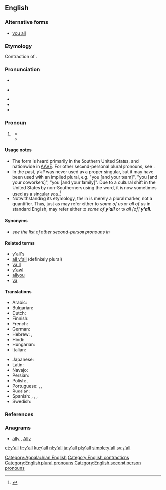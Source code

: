 ==English==
{{wikipedia}}

===Alternative forms===
* [[you all]]

===Etymology===
Contraction of {{term|you all|lang=en}}.

===Pronunciation===
* {{IPA|/jɔl/|lang=en}}
* {{a|cot-caught}} {{IPA|/jɑl/|lang=en}}
* {{audio|EN-y'all.ogg|Audio (American Southern)|lang=en}}
* {{rhymes|ɔːl|lang=en}}
* {{homophones|lang=en|yawl}}

===Pronoun===
{{en-pron|head=[[y]]'[[all]]}}

# {{context|chiefly|US|dialect|Southern US|lang=en}} {{non-gloss definition|[[plural|Plural]] form of '''[[you]]'''.}}
#* {{quote-book
|year=1987
|author=Judson D. Hale
|title=The education of a Yankee: an American memoir
|page=3
|passage=Much later, after dozens of the men had come up to me to shake my hand (with both of theirs) and say "'''Y'all''' come back soon, hear? ...}}
#* {{quote-book
|year=2007
|author=Roy Blount
|title=Long time leaving: dispatches from up South
|page=117
|passage=People in the South do indeed seem to be addressing a single person as "'''y'all'''." For instance, a restaurant patron might ask a waiter, "What '''y'all''' got for dessert tonight?" In that case, "'''y'all'''" refers collectively to the people who run the restaurant.}}

====Usage notes====
* The form {{term|y'all|lang=en}} is heard primarily in the Southern United States, and nationwide in [[AAVE]]. For other second-personal plural pronouns, see '''{{m|en|you}}'''.
* In the past, ''y'all'' was never used as a proper singular, but it may have been used with an implied plural, e.g. "you [and your team]", "you [and your coworkers]", "you [and your family]". Due to a cultural shift in the United States by non-Southerners using the word, it is now sometimes used as a singular ''you''.<ref name="singular">{{cite web| last =Okrent| first =Anrika| date = 2014-09-14| url =http://theweek.com/article/index/267886/can-yall-be-used-to-refer-to-a-single-person| title = Can y'all be used to refer to a single person? | work =The Week | publisher =The Week Publications| language =English | accessdate =2014-09-15}}</ref>
* Notwithstanding its etymology, the {{term|all|lang=en}} in {{term|y'all|lang=en}} is merely a plural marker, not a quantifier. Thus, just as {{term|us|lang=en}} may refer either to ''some of us'' or ''all of us'' in standard English, {{term|y'all|lang=en}} may refer either to ''some of '''y'all''''' or to ''all [of] '''y'all'''.''

====Synonyms====
* ''see the list of other second-person pronouns in'' '''{{m|en|you}}'''

====Related terms====
* [[y'all's]] {{qualifier|possessive}}
* [[all y'all]] (definitely plural)
* [[ya'll]]
* [[y'awl]]
* [[allyou]]
* [[ya]]

====Translations====
{{trans-top|plural of you}}
* Arabic: {{t|ar|أنتم|tr=ʔantum|m}}
* Bulgarian: {{t+|bg|вие}}
* Dutch: {{t+|nl|jullie}}
* Finnish: {{t+|fi|te}}
* French: {{t+|fr|vous}}
* German: {{t+|de|Ihr}}
* Hebrew: {{t+|he|אתם|tr=atem|sc=Hebr}}, {{t+|he|אתן|tr=aten|sc=Hebr}}
* Hindi: {{t|hi|तुम सब}}
* Hungarian: {{t+|hu|ti}}
* Italian: {{t|it|[[voi]] [[tutti]]}}
{{trans-mid}}
* Japanese: {{t|ja|貴方達|tr=[[あなたたち]], anatatachi}}
* Latin: {{t+|la|vos}}
* Navajo: {{t|nv|tʼáá ánółtso}}
* Persian: {{t+|fa|شُما|tr=ʃomā}}
* Polish: {{t|pl|panie}}, {{t+|pl|państwo}}
* Portuguese: {{t+|pt|vocês}}, {{qualifier|formal}} {{t|pt|os [[senhores]]}}, {{t|pt|as [[senhoras]]}}
* Russian: {{t+|ru|вы}}
* Spanish: {{qualifier|Spain, plural}} {{t+|es|vosotros}}, {{qualifier|Spain, objective}} {{t+|es|os}}, {{qualifier|plural formal, or Latin American plural}} {{t+|es|ustedes}}, {{qualifier|singular formal}} {{t+|es|usted}}
* Swedish: {{t+|sv|ni}}
{{trans-bottom}}

===References===
<references />

===Anagrams===
* [[ally#English|ally]] , [[Ally#English|Ally]]

[[Category:Appalachian English]]
[[Category:English contractions]]
[[Category:English plural pronouns]]
[[Category:English second person pronouns]]

[[et:y'all]]
[[fr:y'all]]
[[ku:y'all]]
[[nl:y'all]]
[[ja:y'all]]
[[pl:y'all]]
[[simple:y'all]]
[[sv:y'all]]